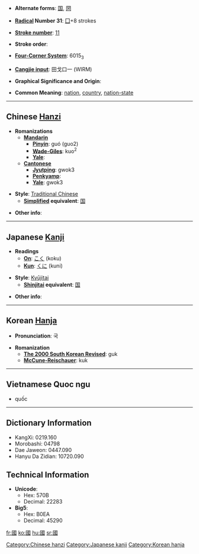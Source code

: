 * '''Alternate forms''': [[国]], [[圀]]

* '''[[Wiktionary:Chinese radical index| Radical]] Number 31''': [[Wiktionary:Chinese radical index 囗|囗]]+8 strokes

* '''[[Wiktionary:Chinese total strokes index|Stroke number]]''': [[Wiktionary:Chinese total strokes index 11|11]]

* '''Stroke order''': 

* '''[[Wiktionary:Chinese four corner index|Four-Corner System]]''': 6015<sub>3</sub>

* '''[[Wiktionary:Chinese Cangjie index|Cangjie input]]''': 田戈口一 (WIRM)

* '''Graphical Significance and Origin''': 

* '''Common Meaning''': [[nation]], [[country]], [[nation-state]]

----

== Chinese [[Hanzi]] ==

* '''Romanizations'''
** '''[[Mandarin]]'''
*** '''[[Pinyin]]''': guó (guo2)
*** '''[[Wade-Giles]]''': kuo<sup>2</sup>
*** '''[[Yale]]''': 
** '''[[Cantonese]]'''
*** '''[[Jyutping]]''': gwok3
*** '''[[Penkyamp]]''': 
*** '''[[Yale]]''': gwok3

* '''Style''': [[Traditional Chinese]] 
** '''[[Simplified Chinese|Simplified]] equivalent''': [[国]]

* '''Other info''': 

----

== Japanese [[Kanji]] ==

* '''Readings'''
** '''[[On]]''': [[こく]] (koku)
** '''[[Kun]]''': [[くに]] (kuni)

* '''Style''': [[Kyūjitai]] 
** '''[[Shinjitai]] equivalent''': [[国]]

* '''Other info''':  

----

== Korean [[Hanja]] ==

* '''Pronunciation''': 국

* '''Romanization'''
** '''[[The 2000 South Korean Revised Romanization|The 2000 South Korean Revised]]''': guk
** '''[[McCune-Reischauer]]''': kuk

----
==Vietnamese Quoc ngu==
*quốc

----

== Dictionary Information ==

* KangXi: 0219.160
* Morobashi: 04798
* Dae Jaweon: 0447.090
* Hanyu Da Zidian: 10720.090

== Technical Information ==

* '''Unicode''':
** Hex: 570B
** Decimal: 22283
* '''Big5''':
** Hex: B0EA
** Decimal: 45290

[[Category:Chinese hanzi]]
[[Category:Japanese kanji]]
[[Category:Korean hanja]]

[[fr:國]]
[[ko:國]]
[[hu:國]]
[[sr:國]]